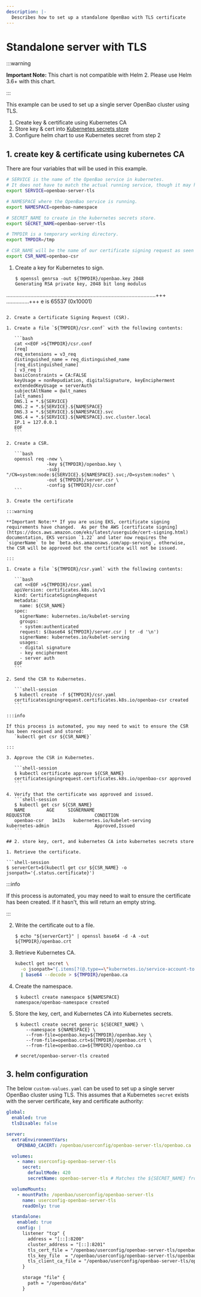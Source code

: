 ```yaml
---
description: |-
  Describes how to set up a standalone OpenBao with TLS certificate
---
```


# Standalone server with TLS

:::warning

**Important Note:** This chart is not compatible with Helm 2. Please use Helm 3.6+ with this chart.

:::


This example can be used to set up a single server OpenBao cluster using TLS.

1. Create key & certificate using Kubernetes CA
2. Store key & cert into [Kubernetes secrets store](https://kubernetes.io/docs/concepts/configuration/secret/)
3. Configure helm chart to use Kubernetes secret from step 2

## 1. create key & certificate using kubernetes CA

There are four variables that will be used in this example.

```bash
# SERVICE is the name of the OpenBao service in kubernetes.
# It does not have to match the actual running service, though it may help for consistency.
export SERVICE=openbao-server-tls

# NAMESPACE where the OpenBao service is running.
export NAMESPACE=openbao-namespace

# SECRET_NAME to create in the kubernetes secrets store.
export SECRET_NAME=openbao-server-tls

# TMPDIR is a temporary working directory.
export TMPDIR=/tmp

# CSR_NAME will be the name of our certificate signing request as seen by kubernetes.
export CSR_NAME=openbao-csr
```

1. Create a key for Kubernetes to sign.

   ```shell-session
   $ openssl genrsa -out ${TMPDIR}/openbao.key 2048
   Generating RSA private key, 2048 bit long modulus
...................................................................................................+++
...............+++
e is 65537 (0x10001)
   ```

2. Create a Certificate Signing Request (CSR).

   1. Create a file `${TMPDIR}/csr.conf` with the following contents:

      ```bash
      cat <<EOF >${TMPDIR}/csr.conf
      [req]
      req_extensions = v3_req
      distinguished_name = req_distinguished_name
      [req_distinguished_name]
      [ v3_req ]
      basicConstraints = CA:FALSE
      keyUsage = nonRepudiation, digitalSignature, keyEncipherment
      extendedKeyUsage = serverAuth
      subjectAltName = @alt_names
      [alt_names]
      DNS.1 = *.${SERVICE}
      DNS.2 = *.${SERVICE}.${NAMESPACE}
      DNS.3 = *.${SERVICE}.${NAMESPACE}.svc
      DNS.4 = *.${SERVICE}.${NAMESPACE}.svc.cluster.local
      IP.1 = 127.0.0.1
      EOF
      ```

   2. Create a CSR.

      ```bash
      openssl req -new \
                  -key ${TMPDIR}/openbao.key \
                  -subj "/CN=system:node:${SERVICE}.${NAMESPACE}.svc;/O=system:nodes" \
                  -out ${TMPDIR}/server.csr \
                  -config ${TMPDIR}/csr.conf
      ```

3. Create the certificate

:::warning

 **Important Note:** If you are using EKS, certificate signing requirements have changed.  As per the AWS [certificate signing](https://docs.aws.amazon.com/eks/latest/userguide/cert-signing.html) documentation, EKS version `1.22` and later now requires the `signerName` to be `beta.eks.amazonaws.com/app-serving`, otherwise, the CSR will be approved but the certificate will not be issued.

:::

   1. Create a file `${TMPDIR}/csr.yaml` with the following contents:

      ```bash
      cat <<EOF >${TMPDIR}/csr.yaml
      apiVersion: certificates.k8s.io/v1
      kind: CertificateSigningRequest
      metadata:
        name: ${CSR_NAME}
      spec:
        signerName: kubernetes.io/kubelet-serving
        groups:
        - system:authenticated
        request: $(base64 ${TMPDIR}/server.csr | tr -d '\n')
        signerName: kubernetes.io/kubelet-serving
        usages:
        - digital signature
        - key encipherment
        - server auth
      EOF
      ```

   2. Send the CSR to Kubernetes.

      ```shell-session
      $ kubectl create -f ${TMPDIR}/csr.yaml
      certificatesigningrequest.certificates.k8s.io/openbao-csr created
      ```

:::info

If this process is automated, you may need to wait to ensure the CSR has been received and stored:
      `kubectl get csr ${CSR_NAME}`

:::

   3. Approve the CSR in Kubernetes.

      ```shell-session
      $ kubectl certificate approve ${CSR_NAME}
      certificatesigningrequest.certificates.k8s.io/openbao-csr approved
      ```

   4. Verify that the certificate was approved and issued.
      ```shell-session
      $ kubectl get csr ${CSR_NAME}
      NAME        AGE     SIGNERNAME                                    REQUESTOR                        CONDITION
      openbao-csr   1m13s   kubernetes.io/kubelet-serving                 kubernetes-admin                 Approved,Issued
      ```

## 2. store key, cert, and kubernetes CA into kubernetes secrets store

1. Retrieve the certificate.

   ```shell-session
   $ serverCert=$(kubectl get csr ${CSR_NAME} -o jsonpath='{.status.certificate}')
   ```

:::info

If this process is automated, you may need to wait to ensure the certificate has been created.
   If it hasn't, this will return an empty string.

:::

2. Write the certificate out to a file.

   ```shell-session
   $ echo "${serverCert}" | openssl base64 -d -A -out ${TMPDIR}/openbao.crt
   ```

3. Retrieve Kubernetes CA.

   ```bash
   kubectl get secret \
     -o jsonpath="{.items[?(@.type==\"kubernetes.io/service-account-token\")].data['ca\.crt']}" \
     | base64 --decode > ${TMPDIR}/openbao.ca
   ```

4. Create the namespace.

    ```shell-session
    $ kubectl create namespace ${NAMESPACE}
    namespace/openbao-namespace created
    ```

5. Store the key, cert, and Kubernetes CA into Kubernetes secrets.

   ```shell-session
   $ kubectl create secret generic ${SECRET_NAME} \
       --namespace ${NAMESPACE} \
       --from-file=openbao.key=${TMPDIR}/openbao.key \
       --from-file=openbao.crt=${TMPDIR}/openbao.crt \
       --from-file=openbao.ca=${TMPDIR}/openbao.ca

   # secret/openbao-server-tls created
   ```

## 3. helm configuration

The below `custom-values.yaml` can be used to set up a single server OpenBao cluster using TLS.
This assumes that a Kubernetes `secret` exists with the server certificate, key and
certificate authority:

```yaml
global:
  enabled: true
  tlsDisable: false

server:
  extraEnvironmentVars:
    OPENBAO_CACERT: /openbao/userconfig/openbao-server-tls/openbao.ca

  volumes:
    - name: userconfig-openbao-server-tls
      secret:
        defaultMode: 420
        secretName: openbao-server-tls # Matches the ${SECRET_NAME} from above

  volumeMounts:
    - mountPath: /openbao/userconfig/openbao-server-tls
      name: userconfig-openbao-server-tls
      readOnly: true

  standalone:
    enabled: true
    config: |
      listener "tcp" {
        address = "[::]:8200"
        cluster_address = "[::]:8201"
        tls_cert_file = "/openbao/userconfig/openbao-server-tls/openbao.crt"
        tls_key_file  = "/openbao/userconfig/openbao-server-tls/openbao.key"
        tls_client_ca_file = "/openbao/userconfig/openbao-server-tls/openbao.ca"
      }

      storage "file" {
        path = "/openbao/data"
      }
```
